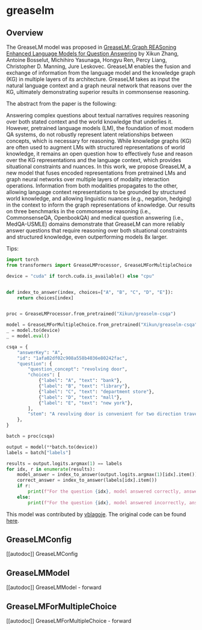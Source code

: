 <!--Copyright 2020 The HuggingFace Team. All rights reserved.

Licensed under the Apache License, Version 2.0 (the "License"); you may not use this file except in compliance with
the License. You may obtain a copy of the License at

http://www.apache.org/licenses/LICENSE-2.0

Unless required by applicable law or agreed to in writing, software distributed under the License is distributed on
an "AS IS" BASIS, WITHOUT WARRANTIES OR CONDITIONS OF ANY KIND, either express or implied. See the License for the
specific language governing permissions and limitations under the License.
-->

# greaselm

## Overview

The GreaseLM model was proposed in [GreaseLM: Graph REASoning Enhanced Language Models for Question Answering](https://arxiv.org/abs/2201.08860) by Xikun Zhang, Antoine Bosselut, Michihiro Yasunaga, Hongyu Ren, Percy Liang, Christopher D. Manning, Jure Leskovec.
GreaseLM enables the fusion and exchange of information from the language model and the knowledge graph (KG) in multiple
layers of its architecture. GreaseLM takes as input the natural language context and a graph neural network that reasons
over the KG, ultimately demonstrating superior results in commonsense reasoning.

The abstract from the paper is the following:

Answering complex questions about textual narratives requires reasoning over both stated context and the world
knowledge that underlies it. However, pretrained language models (LM), the foundation of most modern QA systems,
do not robustly represent latent relationships between concepts, which is necessary for reasoning. While knowledge
graphs (KG) are often used to augment LMs with structured representations of world knowledge, it remains an open
question how to effectively fuse and reason over the KG representations and the language context, which provides
situational constraints and nuances. In this work, we propose GreaseLM, a new model that fuses encoded representations
from pretrained LMs and graph neural networks over multiple layers of modality interaction operations. Information
from both modalities propagates to the other, allowing language context representations to be grounded by structured
world knowledge, and allowing linguistic nuances (e.g., negation, hedging) in the context to inform the graph
representations of knowledge. Our results on three benchmarks in the commonsense reasoning (i.e., CommonsenseQA,
OpenbookQA) and medical question answering (i.e., MedQA-USMLE) domains demonstrate that GreaseLM can more reliably
answer questions that require reasoning over both situational constraints and structured knowledge, even outperforming
models 8x larger.

Tips:

```python
import torch
from transformers import GreaseLMProcessor, GreaseLMForMultipleChoice

device = "cuda" if torch.cuda.is_available() else "cpu"


def index_to_answer(index, choices=["A", "B", "C", "D", "E"]):
    return choices[index]


proc = GreaseLMProcessor.from_pretrained("Xikun/greaselm-csqa")

model = GreaseLMForMultipleChoice.from_pretrained("Xikun/greaselm-csqa")
_ = model.to(device)
_ = model.eval()

csqa = {
    "answerKey": "A",
    "id": "1afa02df02c908a558b4036e80242fac",
    "question": {
        "question_concept": "revolving door",
        "choices": [
            {"label": "A", "text": "bank"},
            {"label": "B", "text": "library"},
            {"label": "C", "text": "department store"},
            {"label": "D", "text": "mall"},
            {"label": "E", "text": "new york"},
        ],
        "stem": "A revolving door is convenient for two direction travel, but it also serves as a security measure at a what?",
    },
}

batch = proc(csqa)

output = model(**batch.to(device))
labels = batch["labels"]

results = output.logits.argmax(1) == labels
for idx, r in enumerate(results):
    model_answer = index_to_answer(output.logits.argmax(1)[idx].item())
    correct_answer = index_to_answer(labels[idx].item())
    if r:
        print(f"For the question {idx}, model answered correctly, answer is {model_answer}")
    else:
        print(f"For the question {idx}, model answered incorrectly, answer is not {model_answer} but {correct_answer}")
```

This model was contributed by [vblagoje](https://huggingface.co/vblagoje).
The original code can be found [here](https://github.com/snap-stanford/GreaseLM).


## GreaseLMConfig

[[autodoc]] GreaseLMConfig

## GreaseLMModel

[[autodoc]] GreaseLMModel
    - forward

## GreaseLMForMultipleChoice

[[autodoc]] GreaseLMForMultipleChoice
    - forward
